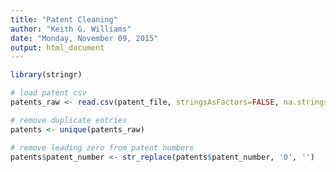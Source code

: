 ```yaml
---
title: "Patent Cleaning"
author: "Keith G. Williams"
date: "Monday, November 09, 2015"
output: html_document
---
```


```r
library(stringr)

# load patent csv
patents_raw <- read.csv(patent_file, stringsAsFactors=FALSE, na.strings="None")

# remove duplicate entries
patents <- unique(patents_raw)

# remove leading zero from patent numbers
patents$patent_number <- str_replace(patents$patent_number, '0', '')
```

